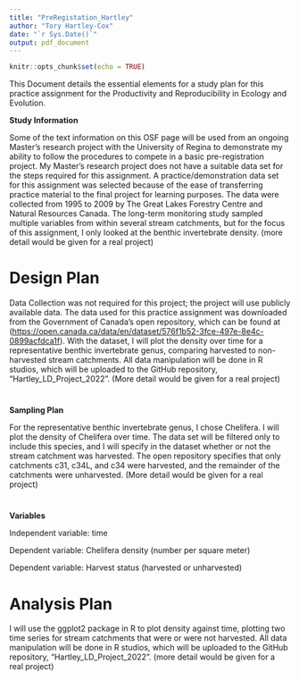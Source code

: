 ```yaml
---
title: "PreRegistation_Hartley"
author: "Tory Hartley-Cox"
date: "`r Sys.Date()`"
output: pdf_document
---
```


```r
knitr::opts_chunk$set(echo = TRUE)
```

This Document details the essential elements for a study plan for this practice assignment for the Productivity and Reproducibility in Ecology and Evolution.

**Study Information**

Some of the text information on this OSF page will be used from an ongoing Master's research project with the University of Regina to demonstrate my ability to follow the procedures to compete in a basic pre-registration project. My Master's research project does not have a suitable data set for the steps required for this assignment. A practice/demonstration data set for this assignment was selected because of the ease of transferring practice material to the final project for learning purposes. The data were collected from 1995 to 2009 by The Great Lakes Forestry Centre and Natural Resources Canada. The long-term monitoring study sampled multiple variables from within several stream catchments, but for the focus of this assignment, I only looked at the benthic invertebrate density. (more detail would be given for a real project)

# **Design Plan**

Data Collection was not required for this project; the project will use publicly available data. The data used for this practice assignment was downloaded from the Government of Canada's open repository, which can be found at (<https://open.canada.ca/data/en/dataset/576f1b52-3fce-497e-8e4c-0899acfdca1f>). With the dataset, I will plot the density over time for a representative benthic invertebrate genus, comparing harvested to non-harvested stream catchments. All data manipulation will be done in R studios, which will be uploaded to the GitHub repository, "Hartley_LD_Project_2022". (More detail would be given for a real project)

# 

**Sampling Plan**

For the representative benthic invertebrate genus, I chose Chelifera. I will plot the density of Chelifera over time. The data set will be filtered only to include this species, and I will specify in the dataset whether or not the stream catchment was harvested. The open repository specifies that only catchments c31, c34L, and c34 were harvested, and the remainder of the catchments were unharvested. (More detail would be given for a real project)

# 

**Variables**

Independent variable: time

Dependent variable: Chelifera density (number per square meter)

Dependent variable: Harvest status (harvested or unharvested)

# **Analysis Plan**

I will use the ggplot2 package in R to plot density against time, plotting two time series for stream catchments that were or were not harvested. All data manipulation will be done in R studios, which will be uploaded to the GitHub repository, "Hartley_LD_Project_2022". (more detail would be given for a real project)
